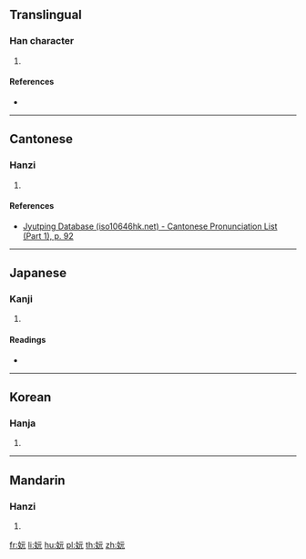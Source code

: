 ==Translingual==

===Han character===
{{Han char|rn=38|rad=女|as=04|sn=7|four=41411|canj=VMMU|ids=⿰女元}}

# {{defn|Han|sort=女04}}

====References====
* {{Han ref|kx=0257.080|dkj=06109|dj=0522.020|hdz=21029.110|uh=59A7|ud=22951|bh=CABA|bd=51898}}

----

==Cantonese==

===Hanzi===
{{yue-hanzi|jyut=wun6|y=wun6}}

# {{defn|lang=yue|sort=女04}}

====References====
* [http://www.iso10646hk.net/jp/document/download.jsp Jyutping Database (iso10646hk.net) - Cantonese Pronunciation List (Part 1), p. 92]

----

==Japanese==

===Kanji===
{{ja-kanji|grade=|rs=女04}}

# {{defn|lang=ja|sort=女04}}

====Readings====
* {{ja-readings|on=[[げん]] (gen), [[がん]] (gan)|kun=[[みめよいさま]] (mimeyoisama)}}

----

==Korean==

===Hanja===
{{ko-hanja|hangeul=완|rv=wan|mr=wan}}

# {{defn|lang=ko|sort=女04}}

----

==Mandarin==

===Hanzi===
{{cmn-hanzi|pin=[[wàn]] ([[wan4]]), [[yuán]] ([[yuan2]])|wg=wan<sup>4</sup>, yüan<sup>2</sup>}}

# {{defn|lang=cmn|sort=女04}}

[[fr:妧]]
[[li:妧]]
[[hu:妧]]
[[pl:妧]]
[[th:妧]]
[[zh:妧]]